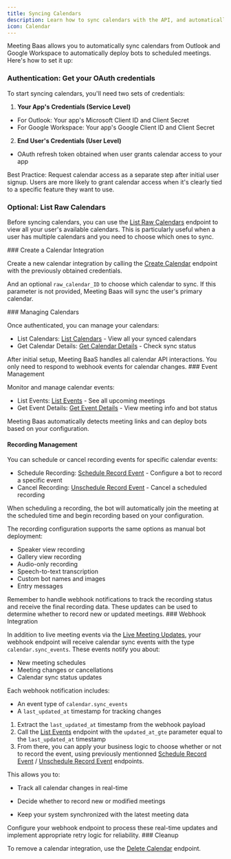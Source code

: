 ```yaml
---
title: Syncing Calendars
description: Learn how to sync calendars with the API, and automatically send meeting bots to the right place at the right time
icon: Calendar
---
```



Meeting Baas allows you to automatically sync calendars from Outlook and Google Workspace to automatically deploy bots to scheduled meetings. Here's how to set it up:

<Steps>

<Step>

### Authentication: Get your OAuth credentials

To start syncing calendars, you'll need two sets of credentials:

1. **Your App's Credentials (Service Level)**

- For Outlook: Your app's Microsoft Client ID and Client Secret
- For Google Workspace: Your app's Google Client ID and Client Secret

2. **End User's Credentials (User Level)**

- OAuth refresh token obtained when user grants calendar access to your app

<Callout type="info">
  Best Practice: Request calendar access as a separate step after initial user
  signup. Users are more likely to grant calendar access when it's clearly tied
  to a specific feature they want to use.
</Callout>

</Step>

<Step>

### Optional: List Raw Calendars

Before syncing calendars, you can use the <a href="/docs/api/reference/list_raw_calendars" target="_blank">List Raw Calendars</a> endpoint to view all your user's available calendars. This is particularly useful when a user has multiple calendars and you need to choose which ones to sync.

</Step>

<Step>
### Create a Calendar Integration

Create a new calendar integration by calling the <a href="/docs/api/reference/create_calendar" target="_blank">Create Calendar</a> endpoint with the previously obtained credentials.

And an optional `raw_calendar_ID` to choose which calendar to sync. If this parameter is not provided, Meeting Baas will sync the user's primary calendar.

</Step>

<Step>
### Managing Calendars

Once authenticated, you can manage your calendars:

- List Calendars: <a href="/docs/api/reference/list_calendars" target="_blank">List Calendars</a> - View all your synced calendars
- Get Calendar Details: <a href="/docs/api/reference/get_calendar" target="_blank">Get Calendar Details</a> - Check sync status

<Callout type="info">
After initial setup, Meeting BaaS handles all calendar API interactions. You only need to respond to webhook events for calendar changes.
</Callout>
</Step>

<Step>
### Event Management

Monitor and manage calendar events:

- List Events: <a href="/docs/api/reference/list_events" target="_blank">List Events</a> - See all upcoming meetings
- Get Event Details: <a href="/docs/api/reference/get_event" target="_blank">Get Event Details</a> - View meeting info and bot status

Meeting Baas automatically detects meeting links and can deploy bots based on your configuration.

#### Recording Management

You can schedule or cancel recording events for specific calendar events:

- Schedule Recording: <a href="/docs/api/reference/schedule_record_event" target="_blank">Schedule Record Event</a> - Configure a bot to record a specific event
- Cancel Recording: <a href="/docs/api/reference/unschedule_record_event" target="_blank">Unschedule Record Event</a> - Cancel a scheduled recording

<Callout type="warn">
  When scheduling a recording, the bot will automatically join the meeting at
  the scheduled time and begin recording based on your configuration.
</Callout>

The recording configuration supports the same options as manual bot deployment:

- Speaker view recording
- Gallery view recording
- Audio-only recording
- Speech-to-text transcription
- Custom bot names and images
- Entry messages

<Callout type="info">
  Remember to handle webhook notifications to track the recording status and
  receive the final recording data. These updates can be used to determine
  whether to record new or updated meetings.
</Callout>

</Step>

<Step>
### Webhook Integration

In addition to live meeting events via the <a href="/docs/api/getting-started/getting-the-data" target="_blank">Live Meeting Updates</a>, your webhook endpoint will receive calendar sync events with the type `calendar.sync_events`. These events notify you about:

- New meeting schedules
- Meeting changes or cancellations
- Calendar sync status updates

Each webhook notification includes:

- An event type of `calendar.sync_events`
- A `last_updated_at` timestamp for tracking changes

1. Extract the `last_updated_at` timestamp from the webhook payload
2. Call the <a href="/docs/api/reference/list_events" target="_blank">List Events</a> endpoint with the `updated_at_gte` parameter equal to the `last_updated_at` timestamp
3. From there, you can apply your business logic to choose whether or not to record the event, using previously mentionned <a href="/docs/api/reference/schedule_record_event" target="_blank">Schedule Record Event</a> / <a href="/docs/api/reference/unschedule_record_event" target="_blank">Unschedule Record Event</a> endpoints.

<Callout type="warn">
  This allows you to:

- Track all calendar changes in real-time

- Decide whether to record new or modified meetings

- Keep your system synchronized with the latest meeting data

</Callout>

<Callout type="warn">
  Configure your webhook endpoint to process these real-time updates and implement
  appropriate retry logic for reliability.
</Callout>
</Step>

<Step>
### Cleanup

To remove a calendar integration, use the <a href="/docs/api/reference/delete_calendar" target="_blank">Delete Calendar</a> endpoint.

</Step>
</Steps>
